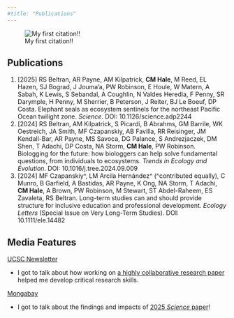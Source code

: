 ```yaml
---
#title: "Publications"
---
```


![My first citation!!](images/firstcitation.JPG)

## Publications ##

1.	[2025] RS Beltran, AR Payne, AM Kilpatrick, **CM Hale**, M Reed, EL Hazen, SJ Bograd, J Jouma’a, PW Robinson, E Houle, W Matern, A Sabah, K Lewis, S Sebandal, A Coughlin, N Valdes Heredia, F Penny, SR Darymple, H Penny, M Sherrier, B Peterson, J Reiter, BJ Le Boeuf, DP Costa. Elephant seals as ecosystem sentinels for the northeast Pacific Ocean twilight zone. *Science*. DOI: 10.1126/science.adp2244
2.	[2024] RS Beltran, AM Kilpatrick, S Picardi, B Abrahms, GM Barrile, WK Oestreich, JA Smith, MF Czapanskiy, AB Favilla, RR Reisinger, JM Kendall-Bar, AR Payne, MS Savoca, DG Palance, S Andrezjaczek, DM Shen, T Adachi, DP Costa, NA Storm, **CM Hale**, PW Robinson. Biologging for the future: how biologgers can help solve fundamental questions, from individuals to ecosystems. *Trends in Ecology and Evolution*. DOI: 10.1016/j.tree.2024.09.009
3.	[2024] MF Czapanskiy^, LM Arcila Hernández^ (^contributed equally), C Munro, B Garfield, A Bastidas, AR Payne, K Ong, NA Storm, T Adachi, **CM Hale**, A Brown, PW Robinson, M Stewart, ST Abdel-Raheem, ES Zavaleta, RS Beltran. Long-term studies can and should provide structure for inclusive education and professional development. *Ecology Letters* (Special Issue on Very Long-Term Studies). DOI: 10.1111/ele.14482

## Media Features ##

[UCSC Newsletter](https://news.ucsc.edu/2024/10/biologging-research-framework/)

-   I got to talk about how working on [a highly collaborative research paper](10.1016/j.tree.2024.09.009) helped me develop critical research skills.

[Mongabay](https://news.mongabay.com/2025/03/seal-oceanographers-reveal-fish-abundance-in-pacific-oceans-twilight-zone/)
  
-   I got to talk about the findings and impacts of [2025 *Science* paper](10.1126/science.adp2244)!